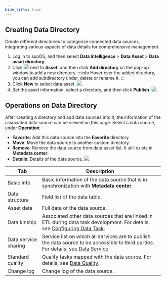 ```yaml
---
hide_title: true
---
```


## Creating Data Directory
Create different directories to categorize connected data sources, integrating various aspects of data details for comprehensive management.
1. Log in to supOS, and then select **Data Intelligence** > **Data Asset** > **Data asset directory**.
2. Click ![](https://wordpressfreezonex.oss-accelerate.aliyuncs.com/supDAM/7.png) next to **Asset**, and then click **Add directory** on the pop-up window to add a new directory.
:::info
Hover over the added directory, you can add subdirectory under, delete or rename it.
:::
3. Click **New** to select data asset.
![](https://wordpressfreezonex.oss-accelerate.aliyuncs.com/supDAM/8.png)
4. Set the asset information, select a directory, and then click **Publish**.
![](https://wordpressfreezonex.oss-accelerate.aliyuncs.com/supDAM/9.png)

## Operations on Data Directory
After creating a directory and add data sources into it, the information of the associated data source can be viewed on this page.
Select a data source, under **Operation**:
- **Favorite**: Add this data source into the **Favorite** directory.
- **Move**: Move the data source to another custom directory.
- **Remove**: Remove the data source from data asset list. It still exists in **Metadata center**.
- **Details**: Details of the data source.
![](https://wordpressfreezonex.oss-accelerate.aliyuncs.com/supDAM/10.png)

<table>
  <thead>
    <tr>
      <th>Tab</th>
      <th>Description</th>
    </tr>
  </thead>
  <tbody>
    <tr>
      <td>Basic info</td>
      <td>Basic information of the data source that is in synchronization with <b>Metadata center</b>.</td>
    </tr>
    <tr>
      <td>Data structure</td>
      <td>Field list of the data table.</td>
    </tr>
    <tr>
      <td>Asset data</td>
      <td>Full data of the data source.</td>
    </tr>
    <tr>
      <td>Data kinship</td>
      <td>Associated other data sources that are linked in ETL during data task development. For details, see <a href="../../Using supETL/Configuring Data Task">Configuring Data Task</a>.</td>
    </tr>
    <tr>
      <td>Data service sharing</td>
      <td>Service list on which all services are to publish the data source to be accessible to third parties. For details, see <a href="../../../../category/data-service">Data Service</a>.</td>
    </tr>
    <tr>
      <td>Standard quality</td>
      <td>Quality tasks mapped with the data source. For details, see <a href="../../../../category/data-quality">Data Quality</a>.</td>
    </tr>
    <tr>
      <td>Change log</td>
      <td>Change log of the data source.</td>
    </tr>
  </tbody>
</table>



